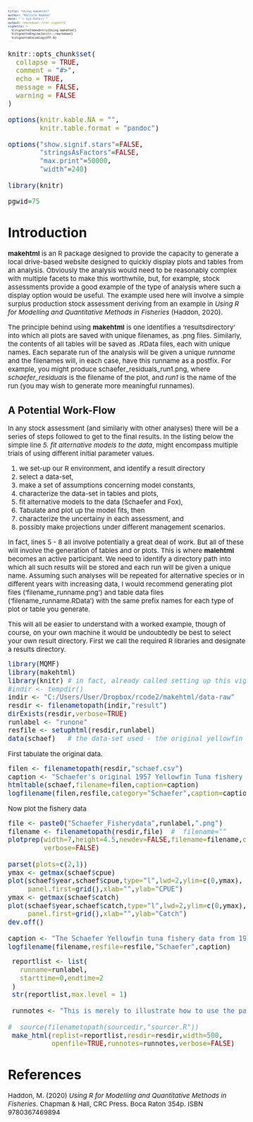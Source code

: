 ```yaml
---
title: "Using makehtml"
author: "Malcolm Haddon"
date: "`r Sys.Date()`"
output: rmarkdown::html_vignette
vignette: >
  %\VignetteIndexEntry{Using makehtml}
  %\VignetteEngine{knitr::rmarkdown}
  %\VignetteEncoding{UTF-8}
---
```



<style type="text/css">
  body, td {
     font-size: 15px;
  }
  code.r{
    font-size: 15px;
  }
  pre {
    font-size: 8px
  }
</style>


```r
knitr::opts_chunk$set(
  collapse = TRUE,
  comment = "#>",
  echo = TRUE,
  message = FALSE,
  warning = FALSE
)

options(knitr.kable.NA = "",
        knitr.table.format = "pandoc")

options("show.signif.stars"=FALSE,
        "stringsAsFactors"=FALSE,
        "max.print"=50000,
        "width"=240)

library(knitr)

pgwid=75
```

# Introduction

__makehtml__ is an R package designed to provide the capacity to generate a local drive-based website designed to quickly display plots and tables from an analysis. Obviously the analysis would need to be reasonably complex with multiple facets to make this worthwhile, but, for example, stock assessments provide a good example of the type of analysis where such a display option would be useful. The example used here will involve a simple surplus production stock assessment deriving from an example in _Using R for Modelling and Quantitative Methods in Fisheries_ (Haddon, 2020). 

The principle behind using __makehtml__ is one identifies a 'resultsdirectory' into which all plots are saved with unique filenames, as .png files. Similarly, the contents of all tables will be saved as .RData files, each with unique names. Each separate run of the analysis will be given a unique _runname_ and the filenames will, in each case, have this runname as a postfix. For example, you might produce  schaefer_residuals_run1.png, where _schaefer_residuals_ is the filename of the plot, and _run1_ is the name of the run (you may wish to generate more meaningful runnames).

## A Potential Work-Flow

In any stock assessment (and similarly with other analyses) there will be a series of steps followed to get to the final results. In the listing below the simple line _5. fit alternative models to the data_, might encompass multiple trials of using different initial parameter values. 

1. we set-up our R environment, and identify a result directory 
2. select a data-set,
3. make a set of assumptions concerning model constants,
4. characterize the data-set in tables and plots,
5. fit alternative models to the data (Schaefer and Fox), 
6. Tabulate and plot up the model fits, then
7. characterize the uncertainy in each assessment, and
8. possibly make projections under different management scenarios.


In fact, lines 5 - 8 all involve potentially a great deal of work. But all of these will involve the generation of tables and or plots. This is where __malehtml__ becomes an active participant. We need to identify a directory path into which all such results will be stored and each run will be given a unique name. Assuming such analyses will be repeated for alternative species or in different years with increasing data, I would recommend generating plot files ('filename_runname.png') and table data files ('filename_runname.RData') with the same prefix names for each type of plot or table you generate. 

This will all be easier to understand with a worked example, though of course, on your own machine it would be undoubtedly be best to select your own result directory. First we call the required R libraries and designate a results directory.


```r
library(MQMF)
library(makehtml)
library(knitr) # in fact, already called setting up this vignette
#indir <- tempdir()
indir <- "C:/Users/User/Dropbox/rcode2/makehtml/data-raw"
resdir <- filenametopath(indir,"result")
dirExists(resdir,verbose=TRUE)
runlabel <- "runone"
resfile <- setuphtml(resdir,runlabel)
data(schaef)   # the data-set used - the original yellowfin tuna data
```

First tabulate the original data.

```r
filen <- filenametopath(resdir,"schaef.csv")
caption <- "Schaefer's original 1957 Yellowfin Tuna fishery data."
htmltable(schaef,filename=filen,caption=caption)
logfilename(filen,resfile,category="Schaefer",caption=caption)
```


Now plot the fishery data



```r
file <- paste0("Schaefer_Fisherydata",runlabel,".png")
filename <- filenametopath(resdir,file)  #  filename=""
plotprep(width=7,height=4.5,newdev=FALSE,filename=filename,cex=0.9,
         verbose=FALSE)

parset(plots=c(2,1))
ymax <- getmax(schaef$cpue)
plot(schaef$year,schaef$cpue,type="l",lwd=2,ylim=c(0,ymax),
     panel.first=grid(),xlab="",ylab="CPUE")
ymax <- getmax(schaef$catch)
plot(schaef$year,schaef$catch,type="l",lwd=2,ylim=c(0,ymax),
     panel.first=grid(),xlab="",ylab="Catch")
dev.off()

caption <- "The Schaefer Yellowfin tuna fishery data from 1957."
logfilename(filename,resfile=resfile,"Schaefer",caption)
```


```r

 reportlist <- list(
   runname=runlabel,
   starttime=0,endtime=2
 )
 str(reportlist,max.level = 1)

 runnotes <- "This is merely to illustrate how to use the package."

#  source(filenametopath(sourcedir,"sourcer.R"))
 make_html(replist=reportlist,resdir=resdir,width=500,
           openfile=TRUE,runnotes=runnotes,verbose=FALSE)


```


# References

Haddon, M. (2020) _Using R for Modelling and Quantitative Methods in Fisheries_. Chapman & Hall, CRC Press. Boca Raton 354p. ISBN 9780367469894

















